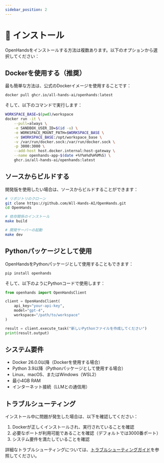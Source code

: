 ```yaml
---
sidebar_position: 2
---
```


# 🔧 インストール

OpenHandsをインストールする方法は複数あります。以下のオプションから選択してください：

## Dockerを使用する（推奨）

最も簡単な方法は、公式のDockerイメージを使用することです：

```bash
docker pull ghcr.io/all-hands-ai/openhands:latest
```

そして、以下のコマンドで実行します：

```bash
WORKSPACE_BASE=$(pwd)/workspace
docker run -it \
    --pull=always \
    -e SANDBOX_USER_ID=$(id -u) \
    -e WORKSPACE_MOUNT_PATH=$WORKSPACE_BASE \
    -v $WORKSPACE_BASE:/opt/workspace_base \
    -v /var/run/docker.sock:/var/run/docker.sock \
    -p 3000:3000 \
    --add-host host.docker.internal:host-gateway \
    --name openhands-app-$(date +%Y%m%d%H%M%S) \
    ghcr.io/all-hands-ai/openhands:latest
```

## ソースからビルドする

開発版を使用したい場合は、ソースからビルドすることができます：

```bash
# リポジトリのクローン
git clone https://github.com/All-Hands-AI/OpenHands.git
cd OpenHands

# 依存関係のインストール
make build

# 開発サーバーの起動
make dev
```

## Pythonパッケージとして使用

OpenHandsをPythonパッケージとして使用することもできます：

```bash
pip install openhands
```

そして、以下のようにPythonコードで使用します：

```python
from openhands import OpenHandsClient

client = OpenHandsClient(
    api_key="your-api-key",
    model="gpt-4",
    workspace="/path/to/workspace"
)

result = client.execute_task("新しいPythonファイルを作成してください")
print(result.output)
```

## システム要件

- Docker 26.0.0以降（Dockerを使用する場合）
- Python 3.9以降（Pythonパッケージとして使用する場合）
- Linux、macOS、またはWindows（WSL2）
- 最小4GB RAM
- インターネット接続（LLMとの通信用）

## トラブルシューティング

インストール中に問題が発生した場合は、以下を確認してください：

1. Dockerが正しくインストールされ、実行されていることを確認
2. 必要なポートが利用可能であることを確認（デフォルトでは3000番ポート）
3. システム要件を満たしていることを確認

詳細なトラブルシューティングについては、[トラブルシューティングガイド](./troubleshooting/troubleshooting.md)を参照してください。